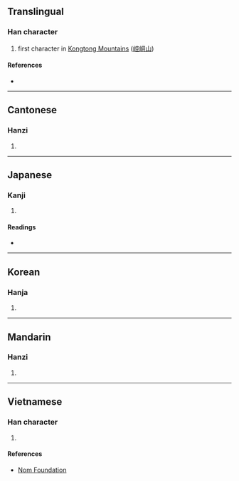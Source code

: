{{character info/new}}
==Translingual==

===Han character===
{{Han char|rn=46|rad=山|as=08|sn=11|four=23711|canj=UJCM|ids=⿰山空}}

# first character in [[w:Kongtong Mountains|Kongtong Mountains]] ([[崆峒山]])

====References====
* {{Han ref|kx=0312.310|dkj=08146|dj=0613.120|hdz=10783.030|uh=5D06|ud=23814|bh=B153|bd=45395}}

----

==Cantonese==

===Hanzi===
{{yue-hanzi|jyut=[[hung1]]|y=hung1}}

# {{defn|lang=yue|sort=山08}}

----

==Japanese==

===Kanji===
{{ja-kanji|grade=|rs=山08}}

# {{defn|lang=ja|sort=山08}}

====Readings====
* {{ja-readings|on=[[こう]] (kō), [[く]] (ku)|kun=}}

----

==Korean==

===Hanja===
{{ko-hanja|hangeul=공|rv=gong|mr=kong}}

# {{defn|lang=ko|sort=山08}}

----

==Mandarin==

===Hanzi===
{{cmn-hanzi|pin=[[kōng]] ([[kong1]])|wg=k'ung<sup>1</sup>}}

# {{defn|lang=cmn|sort=山08}}

----

==Vietnamese==

===Han character===
{{vi-readings|rs=山08|hanviet=không}}

# {{defn|lang=vi|sort=山08}}

====References====
* [http://nomfoundation.org/common/nom_details.php?codepoint=5d06 Nom Foundation]